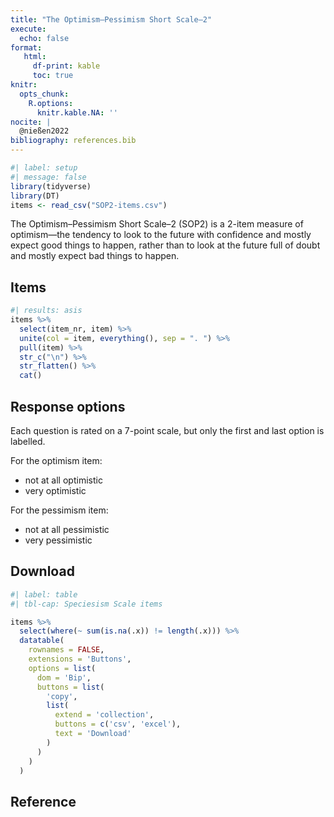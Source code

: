 ```yaml
---
title: "The Optimism–Pessimism Short Scale–2"
execute:
  echo: false
format: 
   html:
     df-print: kable
     toc: true
knitr:
  opts_chunk: 
    R.options:
      knitr.kable.NA: ''
nocite: |
  @nießen2022
bibliography: references.bib
---
```


```r
#| label: setup
#| message: false
library(tidyverse)
library(DT)
items <- read_csv("SOP2-items.csv")
```

The Optimism--Pessimism Short Scale--2 (SOP2) is a 2-item measure of optimism---the tendency to look to the future with confidence and mostly expect good things to happen, rather than to look at the future full of doubt and mostly expect bad things to happen.

## Items

```r
#| results: asis
items %>%
  select(item_nr, item) %>%
  unite(col = item, everything(), sep = ". ") %>%
  pull(item) %>%
  str_c("\n") %>%
  str_flatten() %>%
  cat()
```

## Response options

Each question is rated on a 7-point scale, but only the first and last option is labelled.

For the optimism item:

-   not at all optimistic
-   very optimistic

For the pessimism item:

-   not at all pessimistic
-   very pessimistic

## Download

```r
#| label: table
#| tbl-cap: Speciesism Scale items

items %>%
  select(where(~ sum(is.na(.x)) != length(.x))) %>%
  datatable(
    rownames = FALSE, 
    extensions = 'Buttons', 
    options = list(
      dom = 'Bip',
      buttons = list(
        'copy', 
        list(
          extend = 'collection',
          buttons = c('csv', 'excel'),
          text = 'Download'
        )
      )
    )
  )
```

## Reference

::: {#refs}
:::